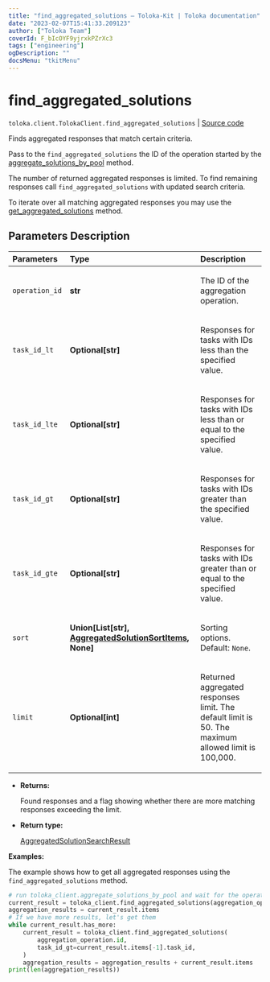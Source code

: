 ```yaml
---
title: "find_aggregated_solutions — Toloka-Kit | Toloka documentation"
date: "2023-02-07T15:41:33.209123"
author: ["Toloka Team"]
coverId: F_bIcOYF9yjrxkPZrXc3
tags: ["engineering"]
ogDescription: ""
docsMenu: "tkitMenu"
---
```


# find_aggregated_solutions
`toloka.client.TolokaClient.find_aggregated_solutions` | [Source code](https://github.com/Toloka/toloka-kit/blob/v1.1.3/src/client/__init__.py#L545)

Finds aggregated responses that match certain criteria.

Pass to the `find_aggregated_solutions` the ID of the operation started by the [aggregate_solutions_by_pool](/docs/toloka-kit/reference/toloka.client.TolokaClient.aggregate_solutions_by_pool) method.

The number of returned aggregated responses is limited. To find remaining responses call `find_aggregated_solutions` with updated search criteria.

To iterate over all matching aggregated responses you may use the [get_aggregated_solutions](/docs/toloka-kit/reference/toloka.client.TolokaClient.get_aggregated_solutions) method.

## Parameters Description

| Parameters | Type | Description |
| :----------| :----| :-----------|
`operation_id`|**str**|<p>The ID of the aggregation operation.</p>
`task_id_lt`|**Optional\[str\]**|<p>Responses for tasks with IDs less than the specified value.</p>
`task_id_lte`|**Optional\[str\]**|<p>Responses for tasks with IDs less than or equal to the specified value.</p>
`task_id_gt`|**Optional\[str\]**|<p>Responses for tasks with IDs greater than the specified value.</p>
`task_id_gte`|**Optional\[str\]**|<p>Responses for tasks with IDs greater than or equal to the specified value.</p>
`sort`|**Union\[List\[str\], [AggregatedSolutionSortItems](/docs/toloka-kit/reference/toloka.client.search_requests.AggregatedSolutionSortItems), None\]**|<p>Sorting options. Default: `None`.</p>
`limit`|**Optional\[int\]**|<p>Returned aggregated responses limit. The default limit is 50. The maximum allowed limit is 100,000.</p>

* **Returns:**

  Found responses and a flag showing whether there are more matching responses exceeding the limit.

* **Return type:**

  [AggregatedSolutionSearchResult](/docs/toloka-kit/reference/toloka.client.search_results.AggregatedSolutionSearchResult)

**Examples:**

The example shows how to get all aggregated responses using the `find_aggregated_solutions` method.

```python
# run toloka_client.aggregate_solutions_by_pool and wait for the operation to complete.
current_result = toloka_client.find_aggregated_solutions(aggregation_operation.id)
aggregation_results = current_result.items
# If we have more results, let's get them
while current_result.has_more:
    current_result = toloka_client.find_aggregated_solutions(
        aggregation_operation.id,
        task_id_gt=current_result.items[-1].task_id,
    )
    aggregation_results = aggregation_results + current_result.items
print(len(aggregation_results))
```
